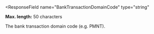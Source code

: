 <ResponseField
  name="BankTransactionDomainCode"
  type="string"
>
**Max. length:** 50 characters

The bank transaction domain code (e.g. PMNT).
</ResponseField>